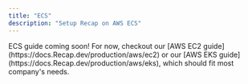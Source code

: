 ```yaml
---
title: "ECS"
description: "Setup Recap on AWS ECS"
---
```


<Info>
  ECS guide coming soon! For now, checkout our [AWS EC2 guide](https://docs.Recap.dev/production/aws/ec2) 
  or our [AWS EKS guide](https://docs.Recap.dev/production/aws/eks), which should fit most company's needs.
</Info>
